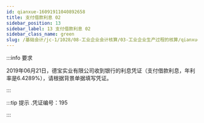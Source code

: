 ---
id: qianxue-16091911040892658
title: 支付借款利息 02
sidebar_position: 13
sidebar_label: 13 支付借款利息 02
sidebar_class_name: green
slug: /基础会计/jc-1/1028/08-工业企业会计核算/03-工业企业生产过程的核算/qianxue-1609181235203703809/qianxue-16091911040892658/支付借款利息 02
---

:::info 要求

2019年06月21日，德宝实业有限公司收到银行的利息凭证（支付借款利息，年利率是6.4289%），请根据背景单据填写凭证。

:::

:::tip 提示
  .凭证编号：195 
:::
